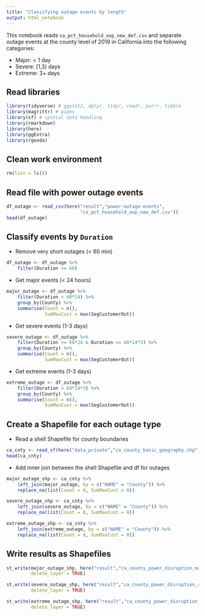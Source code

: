 ```yaml
---
title: "Classifying outage events by length"
output: html_notebook
---
```


This notebook reads `ca_pct_household_oop_new_def.csv` and separate outage events at the county level of 2019 in California into the following categories:

- Major: < 1 day
- Severe: [1,3) days
- Extreme: 3+ days

## Read libraries
```r
library(tidyverse) # ggplot2, dplyr, tidyr, readr, purrr, tibble
library(magrittr) # pipes
library(sf) # spatial data handling
library(rmarkdown)
library(here)
library(ggExtra)
library(rgeoda)
```

## Clean work environment
```r
rm(list = ls())
```

## Read file with power outage events

```r
df_outage <- read_csv(here("result","power-outage-events",
                           "ca_pct_household_oop_new_def.csv"))
head(df_outage)
```

## Classify events by `Duration`

- Remove very short outages (< 60 min)

```r
df_outage <- df_outage %>%
    filter(Duration >= 60)
```

- Get major events (< 24 hours)

```r
major_outage <- df_outage %>%
    filter(Duration < 60*24) %>%
    group_by(County) %>%
    summarise(Count = n(),
              SumMaxCust = max(SegCustomerOut))
```

- Get severe events (1-3 days)

```r
severe_outage <- df_outage %>%
    filter(Duration >= 60*24 & Duration <= 60*24*3) %>%
    group_by(County) %>%
    summarise(Count = n(),
              SumMaxCust = max(SegCustomerOut))
```

- Get extreme events (1-3 days)

```r
extreme_outage <- df_outage %>%
    filter(Duration > 60*24*3) %>%
    group_by(County) %>%
    summarise(Count = n(),
              SumMaxCust = max(SegCustomerOut))
```

## Create a Shapefile for each outage type

- Read a shell Shapefile for county boundaries

```r
ca_cnty <- read_sf(here("data_private","ca_county_basic_geography.shp"))
head(ca_cnty)
```

- Add inner join between the shell Shapefile and df for outages

```r
major_outage_shp <- ca_cnty %>%
    left_join(major_outage, by = c("NAME" = "County")) %>%
    replace_na(list(Count = 0, SumMaxCust = 0))
```

```r
severe_outage_shp <- ca_cnty %>%
    left_join(severe_outage, by = c("NAME" = "County")) %>%
    replace_na(list(Count = 0, SumMaxCust = 0))
```

```r
extreme_outage_shp <- ca_cnty %>%
    left_join(extreme_outage, by = c("NAME" = "County")) %>%
    replace_na(list(Count = 0, SumMaxCust = 0))
```

## Write results as Shapefiles

```r
st_write(major_outage_shp, here("result","ca_county_power_disruption_major.shp"), 
         delete_layer = TRUE)

st_write(severe_outage_shp, here("result","ca_county_power_disruption_severe.shp"), 
         delete_layer = TRUE)

st_write(extreme_outage_shp, here("result","ca_county_power_disruption_extreme.shp"), 
         delete_layer = TRUE)
```
